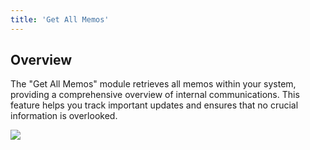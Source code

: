 ```yaml
---
title: 'Get All Memos'
---
```


## Overview

The "Get All Memos" module retrieves all memos within your system, providing a comprehensive overview of internal communications. This feature helps you track important updates and ensures that no crucial information is overlooked.



![](/images/workflows/get_all_memos001.png)